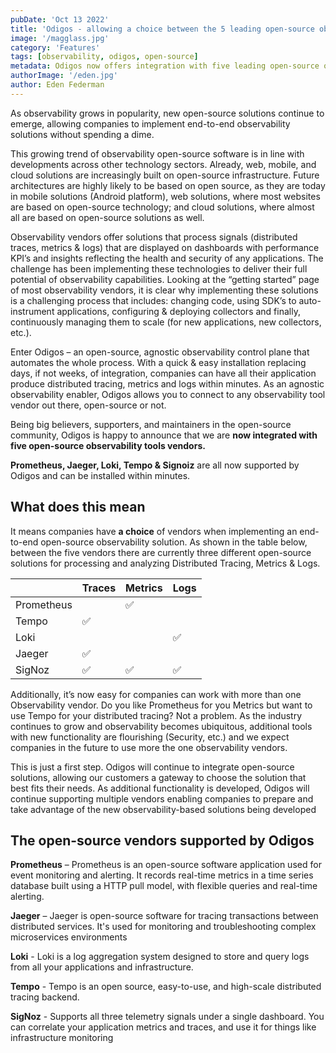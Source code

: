 ```yaml
---
pubDate: 'Oct 13 2022'
title: 'Odigos - allowing a choice between the 5 leading open-source observability backends'
image: '/magglass.jpg'
category: 'Features'
tags: [observability, odigos, open-source]
metadata: Odigos now offers integration with five leading open-source observability backends like Prometheus, Jaeger, Loki, Tempo, and SigNoz, giving companies the flexibility to choose the best-fit solution for their observability needs and paving the way for multi-vendor observability stacks
authorImage: '/eden.jpg'
author: Eden Federman
---
```


As observability grows in popularity, new open-source solutions continue to emerge, allowing companies to implement end-to-end observability solutions without spending a dime.

This growing trend of observability open-source software is in line with developments across other technology sectors. Already, web, mobile, and cloud solutions are increasingly built on open-source infrastructure. Future architectures are highly likely to be based on open source, as they are today in mobile solutions (Android platform), web solutions, where most websites are based on open-source technology; and cloud solutions, where almost all are based on open-source solutions as well.

Observability vendors offer solutions that process signals (distributed traces, metrics & logs) that are displayed on dashboards with performance KPI’s and insights reflecting the health and security of any applications. The challenge has been implementing these technologies to deliver their full potential of observability capabilities. Looking at the “getting started” page of most observability vendors, it is clear why implementing these solutions is a challenging process that includes: changing code, using SDK’s to auto-instrument applications, configuring & deploying collectors and finally, continuously managing them to scale (for new applications, new collectors, etc.).

Enter Odigos – an open-source, agnostic observability control plane that automates the whole process. With a quick & easy installation replacing days, if not weeks, of integration, companies can have all their application produce distributed tracing, metrics and logs within minutes. As an agnostic observability enabler, Odigos allows you to connect to any observability tool vendor out there, open-source or not.

Being big believers, supporters, and maintainers in the open-source community, Odigos is happy to announce that we are **now integrated with five open-source observability tools vendors.**

**Prometheus, Jaeger, Loki, Tempo & Signoiz** are all now supported by Odigos and can be installed within minutes.

## What does this mean

It means companies have **a choice** of vendors when implementing an end-to-end open-source observability solution. As shown in the table below, between the five vendors there are currently three different open-source solutions for processing and analyzing Distributed Tracing, Metrics & Logs.

|            | Traces | Metrics | Logs |
| ---------- | ------ | ------- | ---- |
| Prometheus |        | ✅      |      |
| Tempo      | ✅     |         |      |
| Loki       |        |         | ✅   |
| Jaeger     | ✅     |         |      |
| SigNoz     | ✅     | ✅      | ✅   |

Additionally, it’s now easy for companies can work with more than one Observability vendor. Do you like Prometheus for you Metrics but want to use Tempo for your distributed tracing? Not a problem. As the industry continues to grow and observability becomes ubiquitous, additional tools with new functionality are flourishing (Security, etc.) and we expect companies in the future to use more the one observability vendors.

This is just a first step. Odigos will continue to integrate open-source solutions, allowing our customers a gateway to choose the solution that best fits their needs. As additional functionality is developed, Odigos will continue supporting multiple vendors enabling companies to prepare and take advantage of the new observability-based solutions being developed

## The open-source vendors supported by Odigos

**Prometheus** – Prometheus is an open-source software application used for event monitoring and alerting. It records real-time metrics in a time series database built using a HTTP pull model, with flexible queries and real-time alerting.

**Jaeger** – Jaeger is open-source software for tracing transactions between distributed services. It's used for monitoring and troubleshooting complex microservices environments

**Loki** - Loki is a log aggregation system designed to store and query logs from all your applications and infrastructure.

**Tempo** - Tempo is an open source, easy-to-use, and high-scale distributed tracing backend.

**SigNoz** - Supports all three telemetry signals under a single dashboard. You can correlate your application metrics and traces, and use it for things like infrastructure monitoring
